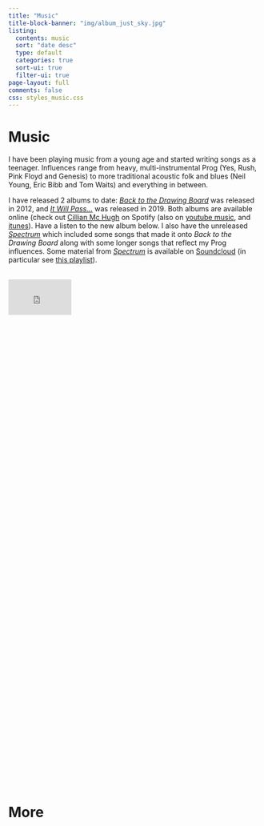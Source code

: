 ```yaml
---
title: "Music"
title-block-banner: "img/album_just_sky.jpg"
listing:
  contents: music
  sort: "date desc"
  type: default
  categories: true
  sort-ui: true
  filter-ui: true
page-layout: full
comments: false
css: styles_music.css
---
```



# Music

I have been playing music from a young age and started writing songs as a teenager. Influences range from heavy, multi-instrumental Prog (Yes, Rush, Pink Floyd and Genesis) to more traditional acoustic folk and blues (Neil Young, Eric Bibb and Tom Waits) and everything in between.

I have released 2 albums to date: [*Back to the Drawing Board*](https://www.cillianmchugh.com/music/back_to_the_drawing_board/) was released in 2012, and [*It Will Pass...*](https://www.cillianmchugh.com/music/it_will_pass/) was released in 2019. Both albums are available online (check out [Cillian Mc Hugh](https://open.spotify.com/artist/4YrhGzeBXwDn6FM4WfI8b1) on Spotify (also on [youtube music](https://music.youtube.com/channel/UCbR_uvTsZFNJvVznanBCOEA?feature=share), and [itunes](https://music.apple.com/ie/artist/cillian-mc-hugh/485620903)). Have a listen to the new album below. I also have the unreleased [*Spectrum*](https://www.cillianmchugh.com/music/spectrum/) which included some songs that made it onto *Back to the Drawing Board* along with some longer songs that reflect my Prog influences. Some material from [*Spectrum*](https://www.cillianmchugh.com/music/spectrum/) is available on [Soundcloud](https://soundcloud.com/cillianmchugh) (in particular see [this playlist](https://soundcloud.com/cillianmchugh/sets/long-songs)).

```{=html}
<br>



<div style="width:25%;height:25%;">
  <div style="position:relative;padding-top:56.25%;">
    <iframe src="https://www.youtube.com/embed/videoseries?list=OLAK5uy_mYaYyP7L_Zq72SMK54b7lnV3nFXMDiHmc" frameborder="0" allowfullscreen
      style="position:absolute;top:0;left:0;width:100%;height:100%;"></iframe>
  </div>
</div>


<br>


<br>
```

# More